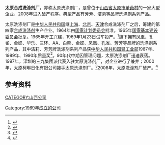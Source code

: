 {{orphan|time=2014-04-05T15:20:58+00:00}}
{{Infobox_Company
| company_name   = 太原洗涤剂厂
| company_logo   = 
| company_type   = 
| company_slogan = 
| foundation     = 1969年
| defunct        = 2008年
| location       = [[中國|中國]][[山西省|山西省]][[太原市|太原市]][[董茹村|董茹村]]
| key_people     = 
| industry       = 
| products       = 芳芳牌洗涤剂系列产品<br/>洁莉牌洗涤剂系列产品
| revenue        = 
| net_income     = 
| parent         = 
| homepage       =
}}

'''太原合成洗涤剂厂'''，亦称太原洗涤剂厂，是曾位于[[山西省|山西省]][[太原市|太原市]][[董茹村|董茹村]]的一家大型企业，2008年进入破产程序。典型产品有芳芳、洁莉等品牌洗涤剂系列产品。

太原洗涤剂厂是[[中华人民共和国|中华人民共和国]]继[[上海|上海]]、[[北京|北京]]、[[天津|天津]]合成洗涤剂厂之后，筹建的第四家[[洗涤剂|合成洗涤剂]]生产企业。1964年由[[国家计划委员会|国家计划委员会]]批准，1965年[[国家基本建设委员会|国家基本建设委员会]]批复。1965年开工兴建，1969年1月23日试车投产。<ref>{{cite isbn|7501911045}}</ref>旗下拥有凤凰、孔雀、金蝶、华乐、三环、AA、白熊、金蝶、凤凰、孔雀、芳芳等品牌的洗涤剂系列产品，其中洁莉、芳芳牌洗涤剂系列产品获[[中华人民共和国轻工业部|中华人民共和国轻工业部]]1987年、1989年、1990年质量奖<ref>{{cite isbn|7101038980}}</ref>。90年代中期因管理问题，太原洗涤剂厂迅速衰落。1997年，深圳的三九集团派代表入驻太原洗涤剂厂，对企业进行了兼并；2000年，太原柯琳日化有限公司接手太原洗涤剂厂。<ref>{{cite news|author=李霄|title=芳芳洗涤剂：韶华尽逝容颜改|url=http://epaper.daynews.com.cn/shtml/sjdsb/20130718/236701.shtml|accessdate=2014-04-05|newspaper=三晋都市报|date=2013-07-18}}{{dead link|date=2017年12月 |bot=InternetArchiveBot |fix-attempted=yes }}</ref>2008年，太原洗涤剂厂破产。<ref>{{cite news|author=程培青|title=山西太原中院受理太原洗涤剂厂等八企业破产申请|url=http://www.sx.chinanews.com/2008-06-19/1/66185.html|accessdate=2014-04-05|newspaper=三晋都市报|date=2008-06-19|archive-date=2014-04-07|archive-url=https://web.archive.org/web/20140407094204/http://www.sx.chinanews.com/2008-06-19/1/66185.html|dead-url=no}}</ref>

==参考资料==
{{reflist}}

{{公司小作品}}

[[CATEGORY:山西公司|CATEGORY:山西公司]]
[[Category:1969年成立的公司|Category:1969年成立的公司]]